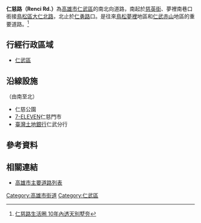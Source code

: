 {{Infobox TwRoad2
|bgcolorh=DARKGREEN
|colorh=white
|code=
|name= 仁慈路
|enname= Renci Rd.
|level= 一般道路
|length=
|sec=
|lastext=
|line=
|start= [[慈英街|慈英街]]
|end= [[仁勇路|仁勇路]]
|junc= 
|img=
|cap=
|size=
|left= 
|right= [[大仁路_(鳥松區)|大仁北路]]
|leftlink= 
|leftdirection= N
|rightlink= 大仁北路
|rightdirection= S
|SN=
|SNtype=
|SNNum=
|SN2=
|SN2type=
|SN2Num=
|SN3=
|SN3type=
|SN3Num=
}}
'''仁慈路（Renci Rd.）'''為[[高雄市|高雄市]][[仁武區|仁武區]]的南北向道路，南起於[[慈英街|慈英街]]、夢裡南巷口銜接[[鳥松區|鳥松區]][[大仁路_(鳥松區)|大仁北路]]，北止於[[仁勇路|仁勇路]]口。是往來[[鳥松區|鳥松]][[夢裡|夢裡]]地區和[[仁武區|仁武]][[赤山_(仁武區)|赤山]]地區的重要道路。<ref>[https://tw.appledaily.com/home/20120915/VG3OFP2B25LRFQFLSG7P5NNKVQ/ 仁慈路生活圈 10年內透天別墅夯]</ref>

== 行經行政區域 ==
* [[仁武區|仁武區]]

== 沿線設施 ==
（由南至北）
* 仁慈公園
* [[7-ELEVEN|7-ELEVEN]]仁慈門市
* [[臺灣土地銀行|臺灣土地銀行]]仁武分行

== 參考資料 ==
{{Reflist}}
== 相關連結 ==
* [[高雄市主要道路列表|高雄市主要道路列表]]

{{高雄市重要道路}}

[[Category:高雄市街道|Category:高雄市街道]]
[[Category:仁武區|Category:仁武區]]